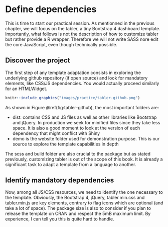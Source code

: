 # Define dependencies {#custom-templates-dependencies}
This is time to start our practical session. As mentionned in the previous chapter, we will focus on the tabler, a tiny Bootstrap 4 dashboard template.
Importantly, what follows is not the description of how to customize tabler but rather provide a R wrapper. Therefore we will not write SASS nore edit the core JavaScript, even though technically possible.

## Discover the project
The first step of any template adaptation consists in exploring the underlying github repository (if open source) and look for mandatory elements, like CSS/JS dependencies. You would actually proceed similarly for an HTMLWidget.

```r
knitr::include_graphics("images/practice/tabler-github.png")
```

As shown in Figure \@ref(fig:tabler-github), the most important folders are:

  - dist: contains CSS and JS files as well as other libraries like Bootstrap and jQuery. In production we seek for minified files since they take less space. It is also a good moment to look at the version of each dependency that might conflict with Shiny 
  - demo is the website folder used for demonstration purpose. This is our source to explore the template capabilities in depth
  
The scss and build folder are also crucial to the package but as stated previously, customizing tabler is out of the scope of this book. It is already a significant task to adapt a template from a language to another.


## Identify mandatory dependencies
Now, among all JS/CSS resources, we need to identify the one necessary to the template. Obviously, the Bootstrap 4, jQuery, tabler.min.css and tabler.min.js are key elements, contrary to flag icons which are optional (and take a lot of space). The package size is also to consider if you plan to release the template on CRAN and respect the 5mB maximum limit. By experience, I can tell you this is quite hard to handle.